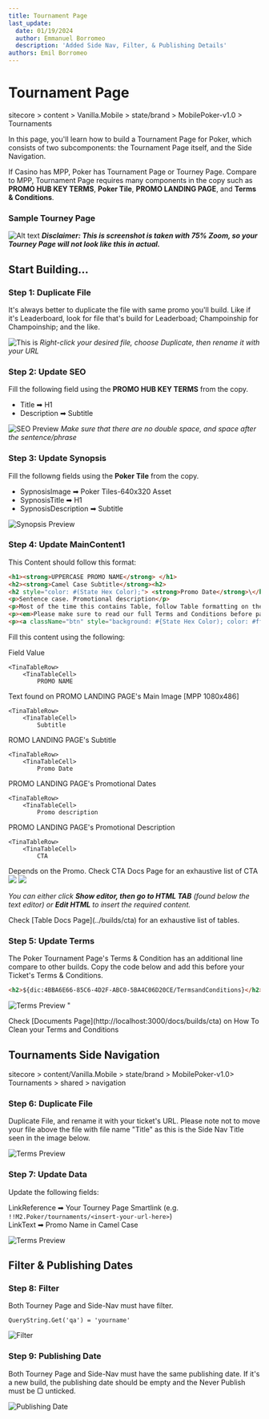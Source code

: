 ```yaml
---
title: Tournament Page
last_update:
  date: 01/19/2024
  author: Emmanuel Borromeo
  description: 'Added Side Nav, Filter, & Publishing Details'
authors: Emil Borromeo
---
```


# Tournament Page

<Admonition type="info" title="Sitecore Path">
  sitecore > content > Vanilla.Mobile > state/brand > MobilePoker-v1.0 > Tournaments
</Admonition>

In this page, you'll learn how to build a Tournament Page for Poker, which consists of two subcomponents: the Tournament Page itself, and the Side Navigation.

If Casino has MPP, Poker has Tournament Page or Tourney Page. Compare to MPP, Tournament Page requires many components in the copy such as **PROMO HUB KEY TERMS**, **Poker Tile**, **PROMO LANDING PAGE**, and **Terms & Conditions**.

### Sample Tourney Page

![Alt text](/img/builds/tourney-page/tourneypage.png)
***Disclaimer: This is screenshot is taken with 75% Zoom, so your Tourney Page will not look like this in actual.***

## Start Building...

### Step 1: Duplicate File

It's always better to duplicate the file with same promo you'll build. Like if it's Leaderboard, look for file that's build for Leaderboad; Champoinship for Champoinship; and the like.

![This is](/img/builds/tourney-page/sitecoretourney-0.png)
*Right-click your desired file, choose Duplicate, then rename it with your URL*

### Step 2: Update SEO

Fill the following field using the **PROMO HUB KEY TERMS** from the copy.

* Title ➡ H1
* Description ➡ Subtitle

![SEO Preview](/img/builds/tourney-page/sitecoretourney-2.png)
*Make sure that there are no double space, and space after the sentence/phrase*

### Step 3: Update Synopsis

Fill the followng fields using the **Poker Tile** from the copy.

* SypnosisImage ➡ Poker Tiles-640x320 Asset
* SypnosisTitle ➡ H1
* SypnosisDescription ➡ Subtitle

![Synopsis Preview](/img/builds/tourney-page/sitecoretourney-3.png)

### Step 4: Update MainContent1

This Content should follow this format:

```html
<h1><strong>UPPERCASE PROMO NAME</strong> </h1>
<h2><strong>Camel Case Subtitle</strong><h2>
<h2 style="color: #(State Hex Color);"> <strong>Promo Date</strong>\</h2>
<p>Sentence case. Promotional description</p>
<p>Most of the time this contains Table, follow Table formatting on the link provided below.</p>
<p><em>Please make sure to read our full Terms and Conditions before participating in this promotion.</em></p>
<p><a className="btn" style="background: #{State Hex Color); color: #ffffff;" href="{SmartLink}">{CTA}</a></p>
```

Fill this content using the following:

<TinaTable topHeader={true}>
    <TinaTableRow>
        <TinaTableCell>
            Field
</TinaTableCell>
        <TinaTableCell>
            Value
</TinaTableCell>
    </TinaTableRow>

    <TinaTableRow>
        <TinaTableCell>
            PROMO NAME
</TinaTableCell>
        <TinaTableCell>
            Text found on PROMO LANDING PAGE's Main Image [MPP 1080x486]
</TinaTableCell>
    </TinaTableRow>

    <TinaTableRow>
        <TinaTableCell>
            Subtitle
</TinaTableCell>
        <TinaTableCell>
            ROMO LANDING PAGE's Subtitle
</TinaTableCell>
    </TinaTableRow>

    <TinaTableRow>
        <TinaTableCell>
            Promo Date
</TinaTableCell>
        <TinaTableCell>
          PROMO LANDING PAGE's Promotional Dates
</TinaTableCell>
    </TinaTableRow>

    <TinaTableRow>
        <TinaTableCell>
            Promo description
</TinaTableCell>
        <TinaTableCell>
          PROMO LANDING PAGE's Promotional Description
</TinaTableCell>
    </TinaTableRow>

    <TinaTableRow>
        <TinaTableCell>
            CTA
</TinaTableCell>
        <TinaTableCell>
            Depends on the Promo. Check CTA Docs Page for an exhaustive list of CTA
</TinaTableCell>
    </TinaTableRow>
</TinaTable>

<div className="sm:flex gap-2">
  <img className="sm:w-1/2 h-auto" src="/img/builds/tourney-page/sitecoretourney-4.png" />

  <img className="sm:w-1/2 h-auto" src="/img/builds/tourney-page/sitecoretourney-41.png" />
</div>

*You can either click **Show editor, then go to HTML TAB** (found below the text editor) or **Edit HTML** to insert the required content.*

<Admonition type="info" title="Info">
  Check [Table Docs Page](../builds/cta) for an exhaustive list of tables.
</Admonition>

### Step 5: Update Terms

The Poker Tournament Page's Terms & Condition has an additional line compare to other builds. Copy the code below and add this before your Ticket's Terms & Conditions.

```html
<h2>${dic:4BBA6E66-85C6-4D2F-ABC0-5BA4C06D20CE/TermsandConditions}</h2>
```

![Terms Preview "](/img/builds/tourney-page/sitecoretourney-5.png)

<Admonition type="info" title="Info">
  Check [Documents Page](http://localhost:3000/docs/builds/cta) on How To Clean your Terms and Conditions
</Admonition>

## Tournaments Side Navigation

<Admonition type="info" title="Sitecore path">
  sitecore > content/Vanilla.Mobile > state/brand > MobilePoker-v1.0> Tournaments > shared > navigation
</Admonition>

### Step 6: Duplicate File

Duplicate File, and rename it with your ticket's URL. Please note not to move your file above the file with file name "Title" as this is the Side Nav Title seen in the image below.

![Terms Preview ](/img/builds/tourney-page/sitecoretourney-6.png)

### Step 7: Update Data

Update the following fields:

LinkReference ➡ Your Tourney Page Smartlink (e.g. `!!M2.Poker/tournaments/<insert-your-url-here>`)\
LinkText ➡ Promo Name in Camel Case

![Terms Preview](/img/builds/tourney-page/sitecoretourney-61.png)

## Filter & Publishing Dates

### Step 8: Filter

Both Tourney Page and Side-Nav must have filter.

```
QueryString.Get('qa') = 'yourname'
```

![Filter](/img/builds/tourney-page/sitecoretourney-7.png)

### Step 9: Publishing Date

Both Tourney Page and Side-Nav must have the same publishing date. If it's a new build, the publishing date should be empty and the Never Publish must be ▢ unticked.

![Publishing Date](/img/builds/tourney-page/sitecoretourney-8.png)
